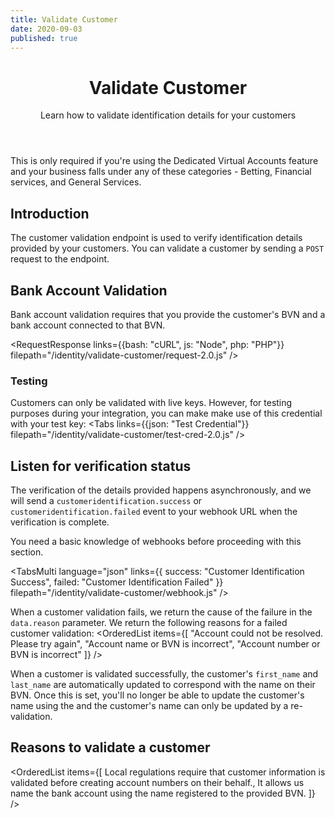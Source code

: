 ```yaml
---
title: Validate Customer
date: 2020-09-03
published: true
---
```


<header>
	<h1>Validate Customer</h1>
  <p>Learn how to validate identification details for your customers</p>
</header>

<Callout type="info" title="Availability">
  This is only required if you're using the <Link to="/payments/dedicated-virtual-accounts">Dedicated Virtual Accounts</Link> feature and your business falls under any of these categories - Betting, Financial services, and General Services.
</Callout>

## Introduction

The customer validation endpoint is used to verify identification details provided by your customers. You can validate a customer by sending a <code>POST</code> request to the <ApiLink title="Validate Customer" path="customer-validate" /> endpoint.

## Bank Account Validation
Bank account validation requires that you provide the customer's BVN and a bank account connected to that BVN. 

<RequestResponse links={{bash: "cURL", js: "Node", php: "PHP"}} filepath="/identity/validate-customer/request-2.0.js" />

### Testing
Customers can only be validated with live keys. However, for testing purposes during your integration, you can make make use of this credential with your test key:
<Tabs links={{json: "Test Credential"}} filepath="/identity/validate-customer/test-cred-2.0.js" />


## Listen for verification status
The verification of the details provided happens asynchronously, and we will send a <code>customeridentification.success</code> or <code>customeridentification.failed</code> event to your webhook URL when the verification is complete.

<Callout type="info" title="Prerequisite">
  You need a basic knowledge of <Link to="/payments/webhooks">webhooks</Link> before proceeding with this section.
</Callout>

<TabsMulti language="json" links={{ success: "Customer Identification Success", failed: "Customer Identification Failed" }} filepath="/identity/validate-customer/webhook.js" />

When a customer validation fails, we return the cause of the failure in the `data.reason` parameter. We return the following reasons for a failed customer validation:
<OrderedList items={[
    "Account could not be resolved. Please try again",
    "Account name or BVN is incorrect",
    "Account number or BVN is incorrect"
  ]} 
/>

<Callout type="info" title="A validated customer's name cannot be updated">
 When a customer is validated successfully, the customer's <code>first_name</code> and <code>last_name</code> are automatically updated to correspond with the name on their BVN. 
Once this is set, you'll no longer be able to update the customer's name using the  <ApiLink title="Update Customer" path="customer-update" /> and the customer's name can only be updated by a re-validation.
</Callout>

## Reasons to validate a customer
<OrderedList items={[
  <span>Local regulations require that customer information is validated before creating account numbers on their behalf.</span>,
  <span>It allows us name the bank account using the name registered to the provided BVN.</span>
  ]} 
/>
